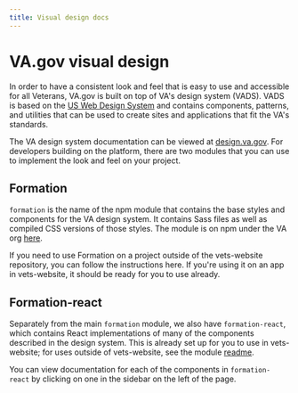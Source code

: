 ```yaml
---
title: Visual design docs
---
```


# VA.gov visual design

In order to have a consistent look and feel that is easy to use and accessible for all Veterans, VA.gov is built on top of VA's design system (VADS). VADS is based on the [US Web Design System](https://designsystem.digital.gov) and contains components, patterns, and utilities that can be used to create sites and applications that fit the VA's standards.

The VA design system documentation can be viewed at [design.va.gov](https://design.va.gov). For developers building on the platform, there are two modules that you can use to implement the look and feel on your project.

## Formation

`formation` is the name of the npm module that contains the base styles and components for the VA design system. It contains Sass files as well as compiled CSS versions of those styles. The module is on npm under the VA org [here](https://www.npmjs.com/package/@department-of-veterans-affairs/formation).

If you need to use Formation on a project outside of the vets-website repository, you can follow the instructions here. If you're using it on an app in vets-website, it should be ready for you to use already.

## Formation-react

Separately from the main `formation` module, we also have `formation-react`, which contains React implementations of many of the components described in the design system. This is already set up for you to use in vets-website; for uses outside of vets-website, see the module [readme](https://www.npmjs.com/package/@department-of-veterans-affairs/formation-react).

You can view documentation for each of the components in `formation-react` by clicking on one in the sidebar on the left of the page.
